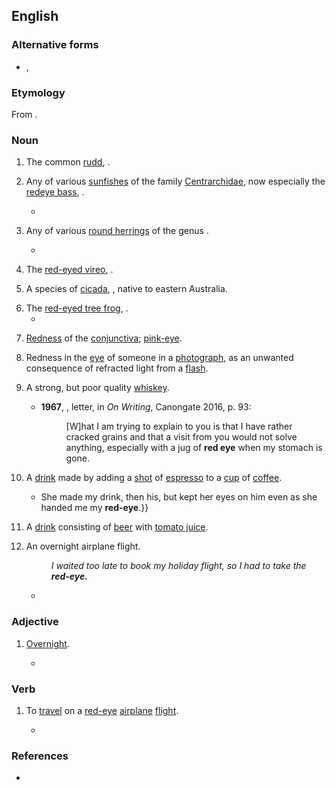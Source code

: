 {{also|redeye|Red Eye}}

==English==
{{wikipedia|red-eye flight}}
{{wikipedia|dab=Red eye}}

===Alternative forms===
* {{l|en|redeye}}, {{l|en|red eye}}

===Etymology===
From {{compound|red|eye|lang=en}}.

===Noun===
{{en-noun}}

# The common [[rudd]], {{taxlink|Scardinius erythrophthalmus|species}}. {{defdate|from 17th c.}}
# {{lb|en|US}} Any of various [[sunfish]]es of the family [[Centrarchidae]], now especially the [[redeye bass]], {{taxlink|Micropterus coosae|species}}. {{defdate|from 19th c.}}
#* {{quote-journal|author=A. J. McClane|title=The Sunfish Family|journal={{w|Field & Stream}}|year=1970|month=April|volume=74|issue=12|page={{gbooks|YJtaI4jC5NEC|116|redeyes}}|passage='''Redeyes''' inhabit clear-water streams with an abundance of shoals and are usually confined to headwater sections.}}
# {{lb|en|US|South Africa}} Any of various [[round herring]]s of the genus {{taxlink|Etrumeus|genus}}.
#* {{quote-book|year=2006|title=Benguela: Predicting a Large Marine Ecosystem|editors=Vere Shannon et al.|chapter=Forecasting shelf processes of relevance to living marine resources in the BCLME|author=Carl van der Lingen et al.|location=Amsterdam|publisher={{w|Elsevier}}|isbn=9780444527592|page={{gbooks|5UfEyQvtRNcC|330|redeye}}|passage=This is probably less of a barrier to mesopelagic species such as lanternfish (''Lampanyctodes hectoris''), '''redeye''' (''Etrumeus whiteheadi'') or gobies (''Sufflogobius bibarbatus''), all of which are capable of more extensive vertical migration than the small epipelagic fish.}}
# {{lb|en|North America}} The [[red-eyed vireo]], {{taxlink|Vireo olivaceus|species}}. {{defdate|from 19th c.}}
# {{lb|en|Australia}} A species of [[cicada]], {{taxlink|Psaltoda moerens|species}}, native to eastern Australia. {{defdate|from 20th c.}}
# The [[red-eyed tree frog]], {{taxlink|Agalychnis callidryas|species}}.
#* {{quote-book|year=2006|title=The 25 Best Reptile and Amphibian Pets|author=R. D. Bartlett|location=Hauppauge, New York|publisher=Barron's Educational Series|isbn=9780764132513|page={{gbooks|bZTgeD8-suEC|125|red-eyes}}|passage='''Red-eyes''' have large and well-developed toepads and are adept at both leaping and walking through their elevated homes.}}
# {{lb|en|medicine}} [[redness|Redness]] of the [[conjunctiva]]; [[pink-eye]]. {{defdate|from 20th c.}}
# Redness in the [[eye]] of someone in a [[photograph]], as an unwanted consequence of refracted light from a [[flash]]. {{defdate|from 20th c.}}
# {{lb|en|US|slang}} A strong, but poor quality [[whiskey]]. {{defdate|from 19th c.}}
#*'''1967''', {{w|Charles Bukowski}}, letter, in ''On Writing'', Canongate 2016, p. 93:
#*:[W]hat I am trying to explain to you is that I have rather cracked grains and that a visit from you would not solve anything, especially with a jug of '''red eye''' when my stomach is gone.
# A [[drink]] made by adding a [[shot]] of [[espresso]] to a [[cup]] of [[coffee]].
#* {{quote-book|year=2008|title=Hooked on Murder|author=Betty Hechtman|location=New York|publisher=Berkley Publishing Group|isbn=9780425221259|page={{gbooks|1jPPAZQOCcEC|58|red-eye}}|passage=“A '''red-eye''', please,” I said to the young woman. I waited to see whether she would recognize the drink or whether I would have to explain that it was a cup of coffee with a shot of espresso. {{...}} She made my drink, then his, but kept her eyes on him even as she handed me my '''red-eye'''.}}
# {{lb|en|Canada|regional}} A [[drink]] consisting of [[beer]] with [[tomato juice]]. {{defdate|from 20th c.}}
# {{lb|en|US|colloquial}} An overnight airplane flight.
#: ''I waited too late to book my holiday flight, so I had to take the '''red-eye.'''''
#* {{quote-book|year=2007|title=Portable Childhoods|author={{w|Ellen Klages}}|chapter=Triangle|location=San Francisco|publisher={{w|Tachyon Publications}}|isbn=9781892391452|page={{gbooks|bwPnBAAAQBAJ|61|red-eye|altpg=61–62}}|passage=The '''red-eye''' back to San Francisco was only about half full. Michael had a window seat and Willy stretched his six-foot-three inch frame out into the aisle as they waited for take-off.}}

===Adjective===
{{en-adj|-}}

# {{lb|en|informal|of an [[airplane]] [[flight]]}} [[overnight|Overnight]].
#* {{quote-book|year=1994|title=Armored Cav: A Guided Tour of an Armored Cavalry Regiment|author={{w|Tom Clancy}}|location=New York|publisher={{w|Berkley Books}}|isbn=9780425158364|page={{gbooks|y5zafk4zSrQC|281|red-eye}}|passage=Fortunately, most of these were former French colonies, and through a combination of quiet diplomacy and well-placed French nationals in the various air-traffic-control centers, the 300-mile-long stream of American aircraft flew the width of Africa as uneventfully as a '''red-eye''' flight from LAX to JFK.}}

===Verb===
{{en-verb|red-eyes|red-eyeing|red-eyed}}

# {{lb|en|intransitive|rare}} To [[travel]] on a [[red-eye#Adjective|red-eye]] [[airplane]] [[flight]].
#* {{quote-book|year=2011|title=The Knowledge of Good & Evil|author=Glenn Kleier|location=New York|publisher=Tom Doherty Associates|isbn=9780765323774|page={{gbooks|G93E-RXHd2AC|37|red-eyeing}}|passage=And though convinced she was making a fool of herself, she'd done as the frantic monk had begged, '''red-eyeing''' to Miami, island-hopping here.}}

===References===
* {{R:Webster 1913}}


{{C|en|Hemipterans|Cyprinids|Sunfish|Perching birds|Frogs|Aviation}}